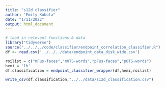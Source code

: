 ```yaml
---
title: "s12d classifier"
author: "Emily Kubota"
date: "1/11/2022"
output: html_document
---
```


```r
# load in relevant functions & data 
library("tidyverse")
source("../../../code/classifier/endpoint_correlation_classifier.R")
df <- read.csv('../../../data/endpoint_data_disk_wide.csv')
```

```r
roilist = c("mFus-faces","mOTS-words","pFus-faces","pOTS-words")
hemi = 'lh'
df.classification = endpoint_classifier_wrapper(df,hemi,roilist)
```

```r
write_csv(df.classification,"../../data/s12d_classification.csv")
```

